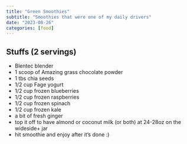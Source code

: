 ```yaml
---
title: "Green Smoothies"
subtitle: "Smoothies that were one of my daily drivers"
date: "2023-08-26"
categories: [food]
---
```

## Stuffs (2 servings)
 - Blentec blender
 - 1 scoop of Amazing grass chocolate powder
 - 1 tbs chia seeds
 - 1/2 cup Fage yogurt
 - 1/2 cup frozen blueberries
 - 1/2 cup frozen raspberries
 - 1/2 cup frozen spinach
 - 1/2 cup frozen kale
 - a bit of fresh ginger
 - top it off to have almond or coconut milk (or both) at 24-28oz on the wideside+ jar
 - hit smoothie and enjoy after it's done :)